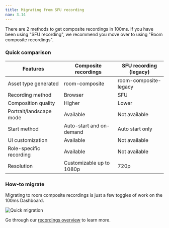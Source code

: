 ```yaml
---
title: Migrating from SFU recording
nav: 3.14
---
```


There are 2 methods to get composite recordings in 100ms. If you have been using "SFU recording", we recommend you move over to using "Room composite recordings".

### Quick comparison

| Features                | Composite recordings | SFU recording (legacy) |
| ----------------------- | -------------- | --------------------- |
| Asset type generated    | room-composite | room-composite-legacy |
| Recording method        | Browser        | SFU                   |
| Composition quality     | Higher | Lower |
| Portrait/landscape mode | Available      | Not available         |
| Start method            | Auto-start and on-demand | Auto start only |
| UI customization        | Available      | Not available         |
| Role-specific recording | Available      | Not available         |
| Resolution              | Customizable up to 1080p     | 720p    |

### How-to migrate

Migrating to room composite recordings is just a few toggles of work on the 100ms Dashboard.

![Quick migration](/docs/v2/sfu-migration.png)

Go through our [recordings overview](./overview) to learn more.
